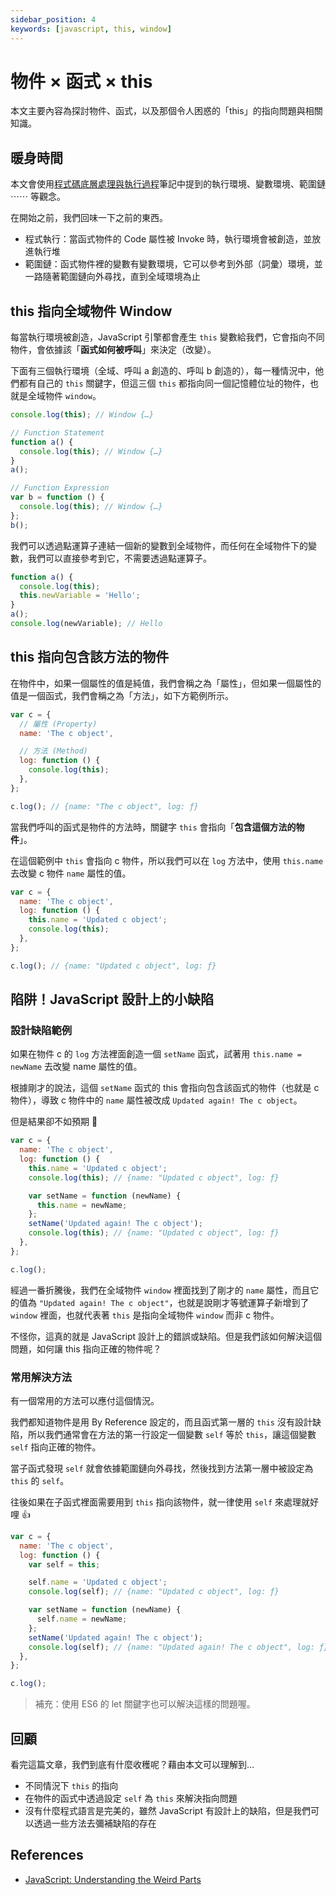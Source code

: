 ```yaml
---
sidebar_position: 4
keywords: [javascript, this, window]
---
```


# 物件 × 函式 × this

本文主要內容為探討物件、函式，以及那個令人困惑的「this」的指向問題與相關知識。

## 暖身時間

本文會使用[程式碼底層處理與執行過程](https://docs.sealman.tw/execution-contexts-and-lexical-environments/execution-context)筆記中提到的執行環境、變數環境、範圍鏈 ⋯⋯ 等觀念。

在開始之前，我們回味一下之前的東西。

- 程式執行：當函式物件的 Code 屬性被 Invoke 時，執行環境會被創造，並放進執行堆
- 範圍鏈：函式物件裡的變數有變數環境，它可以參考到外部（詞彙）環境，並一路隨著範圍鏈向外尋找，直到全域環境為止

## this 指向全域物件 Window

每當執行環境被創造，JavaScript 引擎都會產生 `this` 變數給我們，它會指向不同物件，會依據該「**函式如何被呼叫**」來決定（改變）。

下面有三個執行環境（全域、呼叫 a 創造的、呼叫 b 創造的），每一種情況中，他們都有自己的 `this` 關鍵字，但這三個 `this` 都指向同一個記憶體位址的物件，也就是全域物件 `window`。

```javascript
console.log(this); // Window {…}

// Function Statement
function a() {
  console.log(this); // Window {…}
}
a();

// Function Expression
var b = function () {
  console.log(this); // Window {…}
};
b();
```

我們可以透過點運算子連結一個新的變數到全域物件，而任何在全域物件下的變數，我們可以直接參考到它，不需要透過點運算子。

```javascript
function a() {
  console.log(this);
  this.newVariable = 'Hello';
}
a();
console.log(newVariable); // Hello
```

## this 指向包含該方法的物件

在物件中，如果一個屬性的值是純值，我們會稱之為「屬性」，但如果一個屬性的值是一個函式，我們會稱之為「方法」，如下方範例所示。

```javascript
var c = {
  // 屬性 (Property)
  name: 'The c object',

  // 方法 (Method)
  log: function () {
    console.log(this);
  },
};

c.log(); // {name: "The c object", log: ƒ}
```

當我們呼叫的函式是物件的方法時，關鍵字 `this` 會指向「**包含這個方法的物件**」。

在這個範例中 `this` 會指向 c 物件，所以我們可以在 `log` 方法中，使用 `this.name` 去改變 c 物件 `name` 屬性的值。

```javascript
var c = {
  name: 'The c object',
  log: function () {
    this.name = 'Updated c object';
    console.log(this);
  },
};

c.log(); // {name: "Updated c object", log: ƒ}
```

## 陷阱！JavaScript 設計上的小缺陷

### 設計缺陷範例

如果在物件 c 的 `log` 方法裡面創造一個 `setName` 函式，試著用 `this.name = newName` 去改變 name 屬性的值。

根據剛才的說法，這個 `setName` 函式的 this 會指向包含該函式的物件（也就是 c 物件），導致 c 物件中的 `name` 屬性被改成 `Updated again! The c object`。

但是結果卻不如預期 🤔

```javascript
var c = {
  name: 'The c object',
  log: function () {
    this.name = 'Updated c object';
    console.log(this); // {name: "Updated c object", log: ƒ}

    var setName = function (newName) {
      this.name = newName;
    };
    setName('Updated again! The c object');
    console.log(this); // {name: "Updated c object", log: ƒ}
  },
};

c.log();
```

經過一番折騰後，我們在全域物件 `window` 裡面找到了剛才的 `name` 屬性，而且它的值為 `"Updated again! The c object"`，也就是說剛才等號運算子新增到了 `window` 裡面，也就代表著 `this` 是指向全域物件 `window` 而非 c 物件。

不怪你，這真的就是 JavaScript 設計上的錯誤或缺陷。但是我們該如何解決這個問題，如何讓 this 指向正確的物件呢？

### 常用解決方法

有一個常用的方法可以應付這個情況。

我們都知道物件是用 By Reference 設定的，而且函式第一層的 `this` 沒有設計缺陷，所以我們通常會在方法的第一行設定一個變數 `self` 等於 `this`，讓這個變數 `self` 指向正確的物件。

當子函式發現 `self` 就會依據範圍鏈向外尋找，然後找到方法第一層中被設定為 `this` 的 `self`。

往後如果在子函式裡面需要用到 `this` 指向該物件，就一律使用 `self` 來處理就好哩 👍

```javascript
var c = {
  name: 'The c object',
  log: function () {
    var self = this;

    self.name = 'Updated c object';
    console.log(self); // {name: "Updated c object", log: ƒ}

    var setName = function (newName) {
      self.name = newName;
    };
    setName('Updated again! The c object');
    console.log(self); // {name: "Updated again! The c object", log: ƒ}
  },
};

c.log();
```

> 補充：使用 ES6 的 let 關鍵字也可以解決這樣的問題喔。

## 回顧

看完這篇文章，我們到底有什麼收穫呢？藉由本文可以理解到…

- 不同情況下 `this` 的指向
- 在物件的函式中透過設定 `self` 為 `this` 來解決指向問題
- 沒有什麼程式語言是完美的，雖然 JavaScript 有設計上的缺陷，但是我們可以透過一些方法去彌補缺陷的存在

## References

- [JavaScript: Understanding the Weird Parts](https://www.udemy.com/course/understand-javascript/)
